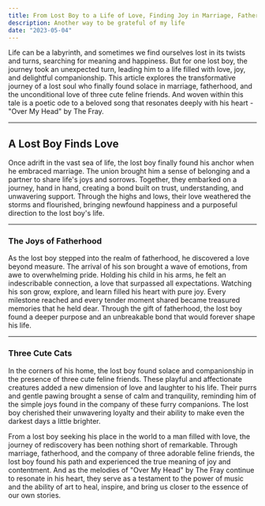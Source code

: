 ```yaml
---
title: From Lost Boy to a Life of Love, Finding Joy in Marriage, Fatherhood, and Cat Slave
description: Another way to be grateful of my life 
date: "2023-05-04"
---
```


Life can be a labyrinth, and sometimes we find ourselves lost in its twists and turns, searching for meaning and happiness. But for one lost boy, the journey took an unexpected turn, leading him to a life filled with love, joy, and delightful companionship. This article explores the transformative journey of a lost soul who finally found solace in marriage, fatherhood, and the unconditional love of three cute feline friends. And woven within this tale is a poetic ode to a beloved song that resonates deeply with his heart - "Over My Head" by The Fray.

---

## A Lost Boy Finds Love

Once adrift in the vast sea of life, the lost boy finally found his anchor when he embraced marriage. The union brought him a sense of belonging and a partner to share life's joys and sorrows. Together, they embarked on a journey, hand in hand, creating a bond built on trust, understanding, and unwavering support. Through the highs and lows, their love weathered the storms and flourished, bringing newfound happiness and a purposeful direction to the lost boy's life.

---

### The Joys of Fatherhood

As the lost boy stepped into the realm of fatherhood, he discovered a love beyond measure. The arrival of his son brought a wave of emotions, from awe to overwhelming pride. Holding his child in his arms, he felt an indescribable connection, a love that surpassed all expectations. Watching his son grow, explore, and learn filled his heart with pure joy. Every milestone reached and every tender moment shared became treasured memories that he held dear. Through the gift of fatherhood, the lost boy found a deeper purpose and an unbreakable bond that would forever shape his life.

---

### Three Cute Cats

In the corners of his home, the lost boy found solace and companionship in the presence of three cute feline friends. These playful and affectionate creatures added a new dimension of love and laughter to his life. Their purrs and gentle pawing brought a sense of calm and tranquility, reminding him of the simple joys found in the company of these furry companions. The lost boy cherished their unwavering loyalty and their ability to make even the darkest days a little brighter.

From a lost boy seeking his place in the world to a man filled with love, the journey of rediscovery has been nothing short of remarkable. Through marriage, fatherhood, and the company of three adorable feline friends, the lost boy found his path and experienced the true meaning of joy and contentment. And as the melodies of "Over My Head" by The Fray continue to resonate in his heart, they serve as a testament to the power of music and the ability of art to heal, inspire, and bring us closer to the essence of our own stories.
